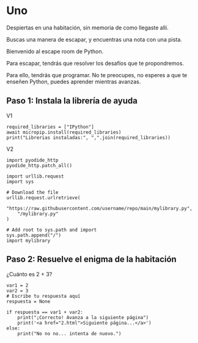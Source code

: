 # Uno
Despiertas en una habitación, sin memoria de como llegaste allí.

Buscas una manera de escapar, y encuentras una nota con una pista.

Bienvenido al escape room de Python.

Para escapar, tendrás que resolver los desafíos que te propondremos.

::: {.callout-tip collapse="false" title="Desafío:"}
Para ello, tendrás que programar. No te preocupes, no esperes a que te enseñen Python, puedes aprender mientras avanzas.
:::

## Paso 1: Instala la librería de ayuda

V1

```pyodide-python
required_libraries = ["IPython"]
await micropip.install(required_libraries)
print("Librerias instaladas:", ",".join(required_libraries))
```

V2

```pyodide-python
import pyodide_http
pyodide_http.patch_all()

import urllib.request
import sys

# Download the file
urllib.request.urlretrieve(
    "https://raw.githubusercontent.com/username/repo/main/mylibrary.py",
    "/mylibrary.py"
)

# Add root to sys.path and import
sys.path.append("/")
import mylibrary

```

## Paso 2: Resuelve el enigma de la habitación

¿Cuánto es 2 + 3?

```pyodide-python
var1 = 2
var2 = 3
# Escribe tu respuesta aquí
respuesta = None

if respuesta == var1 + var2:
    print("¡Correcto! Avanza a la siguiente página")
    print('<a href="2.html">Siguiente página...</a>')
else:
    print("No no no... intenta de nuevo.")
```